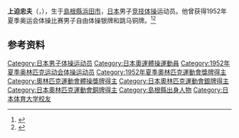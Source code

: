 {{NoteTA|G1=Sports}}
'''上迫忠夫'''（{{jpn|j=上迫 忠夫|hg=うえさこ ただお|rm=Uesako Tadao}}，{{bd|1921年|10月14日|1986年|10月20日}}），生于[[島根縣|島根縣]][[浜田市|浜田市]]，[[日本|日本]]男子[[竞技体操|竞技体操]]运动员。他曾获得1952年夏季奥运会体操比赛男子自由体操银牌和跳马铜牌。<ref>{{Cite web|title=Tadao UESAKO|url=https://www.olympic.org/tadao-uesako|accessdate=2021-03-27|work=International Olympic Committee|archive-date=2017-03-27|archive-url=https://web.archive.org/web/20170327131407/https://www.olympic.org/tadao-uesako|dead-url=no}}</ref><ref name=sref>{{cite Sports-Reference |url=https://www.sports-reference.com/olympics/athletes/ue/tadao-uesako-1.html |archive-url=https://web.archive.org/web/20200417073642/https://www.sports-reference.com/olympics/athletes/ue/tadao-uesako-1.html |name=Tadao Uesako |archive-date=2020-04-17 |accessdate=2012-07-01}}</ref>

== 参考资料 ==
{{reflist}}

{{Authority control}}
{{DEFAULTSORT:Uesako, Tadao}}
[[Category:日本男子体操运动员|Category:日本男子体操运动员]]
[[Category:日本奧運體操運動員|Category:日本奧運體操運動員]]
[[Category:1952年夏季奥林匹克运动会体操运动员|Category:1952年夏季奥林匹克运动会体操运动员]]
[[Category:1952年夏季奧林匹克運動會獎牌得主|Category:1952年夏季奧林匹克運動會獎牌得主]]
[[Category:奧林匹克運動會體操獎牌得主|Category:奧林匹克運動會體操獎牌得主]]
[[Category:日本奧林匹克運動會銀牌得主|Category:日本奧林匹克運動會銀牌得主]]
[[Category:日本奧林匹克運動會銅牌得主|Category:日本奧林匹克運動會銅牌得主]]
[[Category:島根縣出身人物|Category:島根縣出身人物]]
[[Category:日本体育大学校友|Category:日本体育大学校友]]